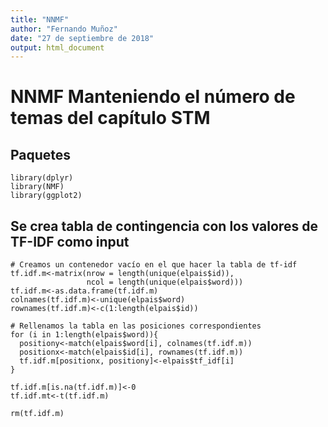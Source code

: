 ```yaml
---
title: "NNMF"
author: "Fernando Muñoz"
date: "27 de septiembre de 2018"
output: html_document
---
```


# NNMF Manteniendo el número de temas del capítulo STM

## Paquetes

```
library(dplyr)
library(NMF)
library(ggplot2)
```


## Se crea tabla de contingencia con los valores de TF-IDF como input

```
# Creamos un contenedor vacío en el que hacer la tabla de tf-idf
tf.idf.m<-matrix(nrow = length(unique(elpais$id)), 
                 ncol = length(unique(elpais$word)))
tf.idf.m<-as.data.frame(tf.idf.m)
colnames(tf.idf.m)<-unique(elpais$word)
rownames(tf.idf.m)<-c(1:length(elpais$id))

# Rellenamos la tabla en las posiciones correspondientes
for (i in 1:length(elpais$word)){
  positiony<-match(elpais$word[i], colnames(tf.idf.m))
  positionx<-match(elpais$id[i], rownames(tf.idf.m))
  tf.idf.m[positionx, positiony]<-elpais$tf_idf[i]
}

tf.idf.m[is.na(tf.idf.m)]<-0
tf.idf.mt<-t(tf.idf.m)

rm(tf.idf.m)
```

## 